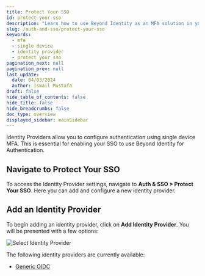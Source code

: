 ```yaml
---
title: Protect Your SSO
id: protect-your-sso
description: "Learn how to use Beyond Identity as an MFA solution in your Okta Instance."
slug: /auth-and-sso/protect-your-sso
keywords:
  - mfa
  - single device
  - identity provider
  - protect your sso
pagination_next: null
pagination_prev: null
last_update:
  date: 04/03/2024
  author: Ismail Mustafa
draft: false
hide_table_of_contents: false
hide_title: false
hide_breadcrumbs: false
doc_type: overview
displayed_sidebar: mainSidebar
---
```


Identity Providers allow you to configure authentication using single device MFA. This is essential for enabling your SSO to use Beyond Identity for Authentication.

## Navigate to Protect Your SSO

To access the Identity Provider settings, navigate to **Auth & SSO > Protect Your SSO**. Here you can add and configure a new identity provider.

## Add an Identity Provider

To begin adding an identity provider, click on **Add Identity Provider**. You will be presented with a few options:

![Select Identity Provider](../../../static/img/select-identity-provider.png)

The following identity providers are currently available:

- [Generic OIDC](/docs/auth-and-sso/protect-your-sso/generic-oidc)
